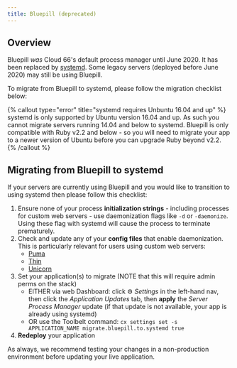 ```yaml
---
title: Bluepill (deprecated)
---
```


## Overview

Bluepill *was* Cloud 66's default process manager until June 2020. It has been replaced by [systemd](/docs/servers/systemd). Some legacy servers (deployed before June 2020) may still be using Bluepill. 

To migrate from Bluepill to systemd, please follow the migration checklist below:

{% callout type="error" title="systemd requires Unbuntu 16.04 and up" %}
systemd is only supported by Ubuntu version 16.04 and up. As such you cannot migrate servers running 14.04 and below to systemd. Bluepill is only compatible with Ruby v2.2 and below - so you will need to migrate your app to a newer version of Ubuntu before you can upgrade Ruby beyond v2.2.
{% /callout %}

## Migrating from Bluepill to systemd

If your servers are currently using Bluepill and you would like to transition to using systemd then please follow this checklist:

1. Ensure none of your process **initialization strings** - including processes for custom web servers - use daemonization flags like `-d` or `-daemonize`.  Using these flag with systemd will cause the process to terminate prematurely. 
2. Check and update any of your **config files** that enable daemonization. This is particularly relevant for users using custom web servers:
    - [Puma](/docs/build-and-config/puma-rack-server)
    - [Thin](/docs/build-and-config/thin-rack-server)
    - [Unicorn](/docs/build-and-config/unicorn-rack-server)
3. Set your application(s) to migrate (NOTE that this will require admin perms on the stack)
    - EITHER via web Dashboard: click ⚙️ *Settings* in the left-hand nav, then click the *Application Updates* tab, then **apply** the *Server Process Manager* update (if that update is not available, your app is already using systemd)
    - OR use the Toolbelt command: `cx settings set -s APPLICATION_NAME migrate.bluepill.to.systemd true`
4. **Redeploy** your application

As always, we recommend testing your changes in a non-production environment before updating your live application.